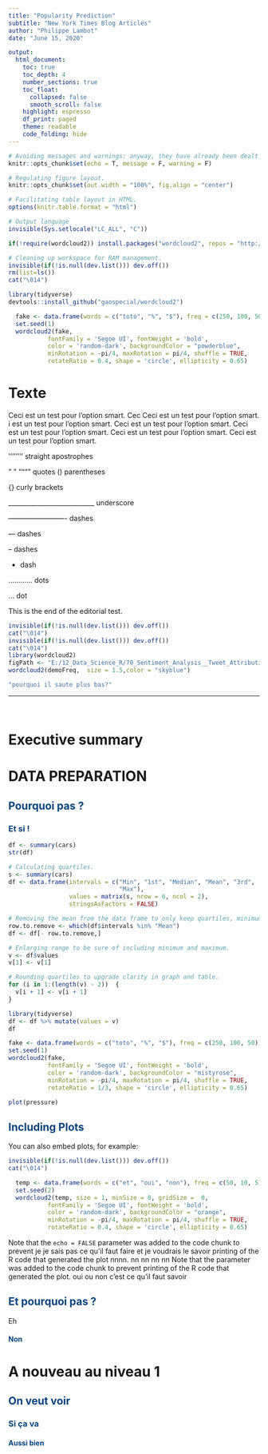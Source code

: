 ---
title: "Popularity Prediction"
subtitle: "New York Times Blog Articles"
author: "Philippe Lambot"
date: "June 15, 2020"

output: 
  html_document:
    toc: true
    toc_depth: 4
    number_sections: true
    toc_float: 
      collapsed: false
      smooth_scroll: false
    highlight: espresso
    df_print: paged
    theme: readable
    code_folding: hide
---

```{r Setup}
# Avoiding messages and warnings: anyway, they have already been dealt with.  
knitr::opts_chunk$set(echo = T, message = F, warning = F)

# Regulating figure layout.
knitr::opts_chunk$set(out.width = "100%", fig.align = "center")

# Facilitating table layout in HTML.
options(knitr.table.format = "html")

# Output language
invisible(Sys.setlocale("LC_ALL", "C"))

if(!require(wordcloud2)) install.packages("wordcloud2", repos = "http://cran.us.r-project.org")

```

<style type = "text/css">                  # Title colors
h1 {color: #08457E}
h2 {color: #08457E}
h3 {color: #08457E}
h4 {color: #08457E}
</style>

<style type = "text/css">                  # No bullets in TOC
div#TOC li {
    list-style:none;
    background-image:none;
    background-repeat:none;
    background-position:0;
}
</style>

<style type = "text/css">                  # Font size
<font size = "3">
</style>

<style type = "text/css">                  # Double text justification
body {
text-align: justify}
</style>

```{r Cleaning up workspace and downloading packages}
# Cleaning up workspace for RAM management.
invisible(if(!is.null(dev.list())) dev.off())
rm(list=ls())
cat("\014")

library(tidyverse)
devtools::install_github("gaospecial/wordcloud2")

  fake <- data.frame(words = c("toto", "%", "$"), freq = c(250, 100, 50))
  set.seed(1)
  wordcloud2(fake, 
           fontFamily = 'Segoe UI', fontWeight = 'bold',
           color = 'random-dark', backgroundColor = "powderblue",
           minRotation = -pi/4, maxRotation = pi/4, shuffle = TRUE,
           rotateRatio = 0.4, shape = 'circle', ellipticity = 0.65)
```

# Texte

Ceci est un test pour l'option smart. Cec Ceci est un test pour l'option smart. i est un test pour l'option smart. Ceci est un test pour l'option smart. Ceci est un test pour l'option smart. Ceci est un test pour l'option smart. Ceci est un test pour l'option smart. 

'''''''' straight apostrophes

" " """" quotes
() parentheses

{} curly brackets

___________________________ underscore

------------------------- dashes

--- dashes

-- dashes

- dash

............ dots

... dot

This is the end of the editorial test. 


```{r press}
invisible(if(!is.null(dev.list())) dev.off())
cat("\014")
invisible(if(!is.null(dev.list())) dev.off())
cat("\014")
library(wordcloud2)
figPath <- "E:/12_Data_Science_R/70_Sentiment_Analysis__Tweet_Attribution/Final/t.png"
wordcloud2(demoFreq,  size = 1.5,color = "skyblue")

"pourquoi il saute plus bas?"

```
-----------------------------------------------------------------

<br>

# Executive summary {.unnumbered}

# DATA PREPARATION

## Pourquoi pas ?

### Et si !

```{r carss}
df <- summary(cars) 
str(df)

# Calculating quartiles.
s <- summary(cars)
df <- data.frame(intervals = c("Min", "1st", "Median", "Mean", "3rd",
                               "Max"), 
                 values = matrix(s, nrow = 6, ncol = 2), 
                 stringsAsFactors = FALSE)

# Removing the mean from the data frame to only keep quartiles, minimum and maximum.
row.to.remove <- which(df$intervals %in% "Mean")
df <- df[- row.to.remove,] 

# Enlarging range to be sure of including minimum and maximum.
v <- df$values
v[1] <- v[1]

# Rounding quartiles to upgrade clarity in graph and table.
for (i in 1:(length(v) - 2))  {
  v[i + 1] <- v[i + 1]
}

library(tidyverse)
df <- df %>% mutate(values = v)
df

fake <- data.frame(words = c("toto", "%", "$"), freq = c(250, 100, 50))
set.seed(1)
wordcloud2(fake, 
           fontFamily = 'Segoe UI', fontWeight = 'bold',
           color = 'random-dark', backgroundColor = "mistyrose",
           minRotation = -pi/4, maxRotation = pi/4, shuffle = TRUE,
           rotateRatio = 1/3, shape = 'circle', ellipticity = 0.65)

plot(pressure)

```

## Including Plots

You can also embed plots, for example:

```{r pressure}
invisible(if(!is.null(dev.list())) dev.off())
cat("\014")

  temp <- data.frame(words = c("et", "oui", "non"), freq = c(50, 10, 5))
  set.seed(2)
  wordcloud2(temp, size = 1, minSize = 0, gridSize =  0,
           fontFamily = 'Segoe UI', fontWeight = 'bold',
           color = 'random-dark', backgroundColor = "orange",
           minRotation = -pi/4, maxRotation = pi/4, shuffle = TRUE,
           rotateRatio = 0.4, shape = 'circle', ellipticity = 0.65)

```

Note that the `echo = FALSE` parameter was added to the code chunk to prevent je je sais pas ce qu'il faut faire et je voudrais le savoir  printing of the R code that generated the plot nnnn. nn nn nn nn Note that the parameter was added to the code chunk to prevent printing of the R code that generated the plot. oui ou non c'est ce qu'il faut savoir 

## Et pourquoi pas ?

Eh 

#### Non 

# A nouveau au niveau 1

## On veut voir

### Si ça va

#### Aussi bien
